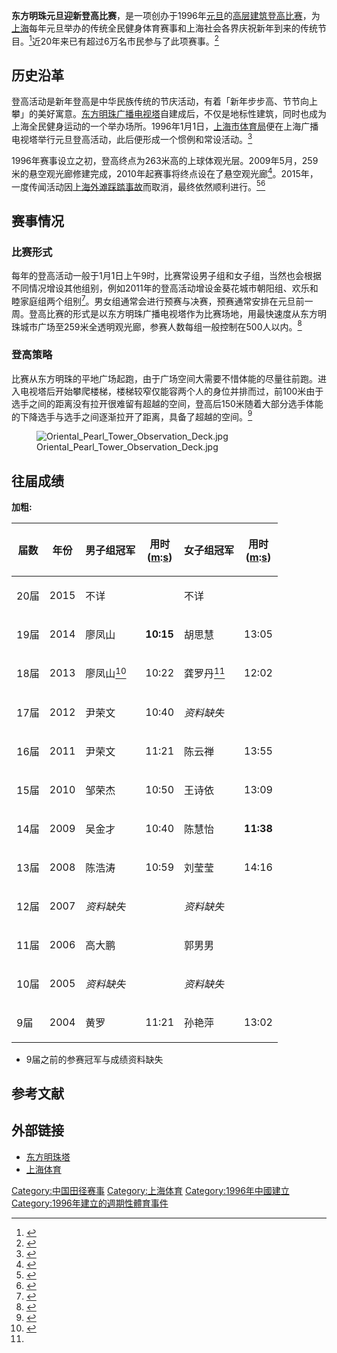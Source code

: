 {{Infobox Competition
| Name = 东方明珠元旦迎新登高比赛
| Enname =  
| Logo = D31.jpg
| Size = 130
| Caption = 仰视东方明珠塔
| Slogan = 向梦想出发
| First = 1996年1月1日
| Guidance = [[上海市体育局|上海市体育局]]
| Organization = 上海市体育局、[[上海市旅游局|上海市旅游局]]、[[上海文化广播影视集团|上海文化广播影视集团]]
| Undertake = [[东方明珠广播电视塔|东方明珠广播电视塔]]
| Asst = 招商银行
| Sponsor =  
| TSponsor = 招商银行
| MSponsor = [[东方卫视|东方卫视]]、上海电视台体育频道
| Latest = 2015年1月1日
| Extendinfo = {{Run Up Infobox
| Floor = 高空观光悬廊
| Level = 
| Height = 259米 (2010年至今)<br/>263米 (1996年-2009年)
}}}}

'''东方明珠元旦迎新登高比赛'''，是一项创办于1996年[[元旦|元旦]]的[[大樓登高比賽|高层建筑登高比赛]]，为[[上海|上海]]每年元旦举办的传统全民健身体育赛事和上海社会各界庆祝新年到来的传统节目。<ref name="东方网">{{cite web|url=http://news.eastday.com/eastday/node13/node126/node1473/userobject1ai21362.html|title=东方明珠新年登高活动开始报名|publisher=东方网|date=2005-12-07|accessdate=2013-12-23|archive-date=2013-12-24|archive-url=https://web.archive.org/web/20131224114920/http://news.eastday.com/eastday/node13/node126/node1473/userobject1ai21362.html|dead-url=no}}</ref>近20年来已有超过6万名市民参与了此项赛事。<ref> {{cite web | url=| title=2014东方明珠元旦登高迎新直播| publisher=[[东方卫视|东方卫视]]| date=2014-01-01| accessdate=|author=}} </ref>

==历史沿革==
登高活动是新年登高是中华民族传统的节庆活动，有着「新年步步高、节节向上攀」的美好寓意。[[东方明珠广播电视塔|东方明珠广播电视塔]]自建成后，不仅是地标性建筑，同时也成为上海全民健身运动的一个举办场所。1996年1月1日，[[上海市体育局|上海市体育局]]便在上海广播电视塔举行元旦登高活动，此后便形成一个惯例和常设活动。<ref>{{cite web | title = "全民健身365"启动 元旦市民跑步登高做广播操 | publisher = 新民晚报 | date = 2011-01-01 | url = http://sports.eastday.com/s/20110101/u1a5643838.html | accessdate = 2011-08-30 | language = zh | archive-date = 2013-12-24 | archive-url = https://web.archive.org/web/20131224102937/http://sports.eastday.com/s/20110101/u1a5643838.html | dead-url = no }}</ref>

1996年赛事设立之初，登高终点为263米高的上球体观光层。2009年5月，259米的悬空观光廊修建完成，2010年起赛事将终点设在了悬空观光廊<ref name="搜狐">{{cite web|url=http://news.sohu.com/20090502/n263732411.shtml|title=上海东方明珠259米悬空观光廊迎客|publisher=搜狐转北京晨报|date=2009-05-02|accessdate=2014-01-01|archive-date=2014-01-02|archive-url=https://web.archive.org/web/20140102192747/http://news.sohu.com/20090502/n263732411.shtml|dead-url=no}}</ref>。2015年，一度传闻活动因[[2014年上海外滩踩踏事故|上海外滩踩踏事故]]而取消，最终依然顺利进行。<ref>{{cite web|url=http://www.thepaper.cn/www/resource/jsp/newsDetail_forward_1290672|title=上海中心元旦亮灯秀取消，慈善跑和东方明珠登高也已取消|publisher=澎湃新闻社|author=邹娟 杨洁|date=2015-01-01|accessdate=2015-01-01|archive-date=2015-01-01|archive-url=https://web.archive.org/web/20150101105746/http://www.thepaper.cn/www/resource/jsp/newsDetail_forward_1290672|dead-url=no}}</ref><ref>{{cite web|url=http://tyj.sh.gov.cn/ShSportsWeb/HTML/shsports/news-quxian/2015-01-04/Detail_122619.htm|title=2015年“招商银行杯”上海市民东方明珠元旦迎新登高活力跑在浦东开跑|publisher=上海体育|author=浦东新区体育局|date=2015-01-05|deadurl=yes|archiveurl=https://web.archive.org/web/20150105105737/http://tyj.sh.gov.cn/ShSportsWeb/HTML/shsports/news-quxian/2015-01-04/Detail_122619.htm|archivedate=2015-01-05|accessdate=2015-01-05}}</ref>

==赛事情况==
===比赛形式===
每年的登高活动一般于1月1日上午9时，比赛常设男子组和女子组，当然也会根据不同情况增设其他组别，例如2011年的登高活动增设金葵花城市朝阳组、欢乐和睦家庭组两个组别<ref>{{cite web | title = 强身健体步步高 千名市民参加东方明珠新年登高活动 | publisher = 东方网 | date = 2011-01-01 | url = http://sh.eastday.com/qtmt/20110101/u1a841954.html | accessdate = 2011-08-29 | language = zh | archive-date = 2011-02-04 | archive-url = https://web.archive.org/web/20110204145958/http://sh.eastday.com/qtmt/20110101/u1a841954.html | dead-url = no }}</ref>。男女组通常会进行预赛与决赛，预赛通常安排在元旦前一周。登高比赛的形式是以东方明珠广播电视塔作为比赛场地，用最快速度从东方明珠城市广场至259米全透明观光廊，参赛人数每组一般控制在500人以内。<ref name="东方明珠">{{cite web|url=http://www.orientalpearltower.com/hydh_detail.aspx?Id=b31ec88d-bf87-4f08-a0ed-a35df9d8c0d9|title=2014年上海市民东方明珠元旦登高活动开始报名|publisher=东方明珠塔|date=2013-12|deadurl=yes|archiveurl=https://web.archive.org/web/20131224101528/http://www.orientalpearltower.com/hydh_detail.aspx?Id=b31ec88d-bf87-4f08-a0ed-a35df9d8c0d9|archivedate=2013-12-24|accessdate=2013-12-23}}</ref>

===登高策略===
比赛从东方明珠的平地广场起跑，由于广场空间大需要不惜体能的尽量往前跑。进入电视塔后开始攀爬楼梯，楼梯较窄仅能容两个人的身位并排而过，前100米由于选手之间的距离没有拉开很难留有超越的空间，登高后150米随着大部分选手体能的下降选手与选手之间逐渐拉开了距离，具备了超越的空间。<ref name="本地宝">{{cite web|url=http://sh.bendibao.com/tour/2013125/93933_2.shtm|title=2014上海东方明珠元旦登高活动攻略|publisher=本地宝|date=2013-12-05|accessdate=2014-01-01|archive-date=2014-01-02|archive-url=https://web.archive.org/web/20140102192843/http://sh.bendibao.com/tour/2013125/93933_2.shtm|dead-url=no}}</ref>

[[File:Oriental_Pearl_Tower_Observation_Deck.jpg|thumb]]
==往届成绩==
'''加粗:''' 
{{legend2|#A9F5A9|赛会纪录|border=solid 1px #AAAAAA}}
{| class="wikitable" style=" text-align:center;"
|-
!届数
!年份
!男子组冠军
!用时<br>([[分钟|m]]:[[秒|s]])
!女子组冠军
!用时<br>([[分钟|m]]:[[秒|s]])
|-
|20届
|2015
|align=left|不详
|
|align=left|不详 
|
|-
|19届
|2014
|align=left|廖凤山
|bgcolor=#A9F5A9|'''10:15'''
|align=left|胡思慧 
|13:05
|-
|18届
|2013
|align=left|廖凤山<ref name="东方明珠广播电视塔2013">{{Cite web |url=http://www.orientalpearltower.com/market_detail.aspx?Id=66318e41-9c6d-4b84-920c-fcd54dacb0a2 |title=2013年“招商银行杯”上海市民东方明珠元旦登高迎新活动 |accessdate=2015-01-04 |archive-date=2015-01-04 |archive-url=https://web.archive.org/web/20150104044629/http://www.orientalpearltower.com/market_detail.aspx?Id=66318e41-9c6d-4b84-920c-fcd54dacb0a2 |dead-url=no }}</ref>
|10:22
|align=left|龚罗丹<ref name="东方明珠广播电视塔2013"></ref> 
|12:02
|-
|17届
|2012
|align=left|尹荣文
|10:40
|align=left|''资料缺失''
|
|-
|16届
|2011
|align=left|尹荣文
|11:21
|align=left|陈云禅  
|13:55
|-
|15届
|2010
|align=left|邹荣杰
|10:50
|align=left|王诗依
|13:09
|-
|14届
|2009
|align=left|吴金才
|10:40
|align=left|陈慧怡
|bgcolor=#A9F5A9|'''11:38'''
|-
|13届
|2008
|align=left|陈浩涛
|10:59
|align=left|刘莹莹
|14:16
|-
|12届
|2007
|align=left|''资料缺失''
|
|align=left|''资料缺失''
|
|-
|11届
|2006
|align=left|高大鹏
|
|align=left|郭男男
|
|-
|10届
|2005
|align=left|''资料缺失''
|
|align=left|''资料缺失''
|
|-
|9届
|2004 
|align=left|黄罗 
|11:21
|align=left|孙艳萍
|13:02
|}
*9届之前的参赛冠军与成绩资料缺失

==参考文献==
{{reflist}}

==外部链接==
*[http://www.orientalpearltower.com/ 东方明珠塔]{{Wayback|url=http://www.orientalpearltower.com/ |date=20131224104744 }}
*[https://web.archive.org/web/20131224103832/http://tyj.sh.gov.cn/ShSportsWeb/HTML/shsports/portal/index/index.htm 上海体育]

[[Category:中国田径赛事|Category:中国田径赛事]]
[[Category:上海体育|Category:上海体育]]
[[Category:1996年中國建立|Category:1996年中國建立]]
[[Category:1996年建立的週期性體育事件|Category:1996年建立的週期性體育事件]]